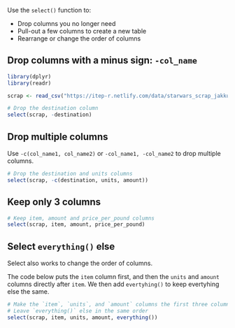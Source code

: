 
Use the `select()` function to:

- Drop columns you no longer need
- Pull-out a few columns to create a new table
- Rearrange or change the order of columns


## Drop columns with a minus sign: `-col_name` {-}
```r
library(dplyr)
library(readr)

scrap <- read_csv("https://itep-r.netlify.com/data/starwars_scrap_jakku.csv")

# Drop the destination column
select(scrap, -destination)
```


## Drop multiple columns {-}

Use `-c(col_name1, col_name2)` or `-col_name1, -col_name2` to drop multiple columns.

```r

# Drop the destination and units columns
select(scrap, -c(destination, units, amount))
```


## Keep only 3 columns {-}
```r
# Keep item, amount and price_per_pound columns
select(scrap, item, amount, price_per_pound)
```


## Select `everything()` else {-}

Select also works to change the order of columns.

The code below puts the `item` column first, and then the `units` and `amount` columns directly after `item`. We then add `evertyhing()` to keep evertyhing else the same. 

```r

# Make the `item`, `units`, and `amount` columns the first three columns
# Leave `everything()` else in the same order
select(scrap, item, units, amount, everything())
```

